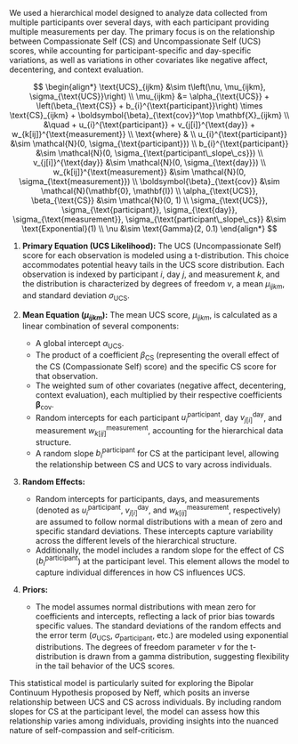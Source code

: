 
We used a hierarchical model designed to analyze data collected from multiple participants over several days, with each participant providing multiple measurements per day. The primary focus is on the relationship between Compassionate Self (CS) and Uncompassionate Self (UCS) scores, while accounting for participant-specific and day-specific variations, as well as variations in other covariates like negative affect, decentering, and context evaluation.

$$
\begin{align*}
    \text{UCS}_{ijkm} &\sim t\left(\nu, \mu_{ijkm}, \sigma_{\text{UCS}}\right) \\
    \mu_{ijkm} &= \alpha_{\text{UCS}} + \left(\beta_{\text{CS}} + b_{i}^{\text{participant}}\right) \times \text{CS}_{ijkm} + \boldsymbol{\beta}_{\text{cov}}^\top \mathbf{X}_{ijkm} \\
    &\quad + u_{i}^{\text{participant}} + v_{j[i]}^{\text{day}} + w_{k[ij]}^{\text{measurement}} \\
    \text{where} & \\
    u_{i}^{\text{participant}} &\sim \mathcal{N}(0, \sigma_{\text{participant}}) \\
    b_{i}^{\text{participant}} &\sim \mathcal{N}(0, \sigma_{\text{participant\_slope\_cs}}) \\
    v_{j[i]}^{\text{day}} &\sim \mathcal{N}(0, \sigma_{\text{day}}) \\
    w_{k[ij]}^{\text{measurement}} &\sim \mathcal{N}(0, \sigma_{\text{measurement}}) \\
    \boldsymbol{\beta}_{\text{cov}} &\sim \mathcal{N}(\mathbf{0}, \mathbf{I}) \\
    \alpha_{\text{UCS}}, \beta_{\text{CS}} &\sim \mathcal{N}(0, 1) \\
    \sigma_{\text{UCS}}, \sigma_{\text{participant}}, \sigma_{\text{day}}, \sigma_{\text{measurement}}, \sigma_{\text{participant\_slope\_cs}} &\sim \text{Exponential}(1) \\
    \nu &\sim \text{Gamma}(2, 0.1)
\end{align*}
$$

1. **Primary Equation (UCS Likelihood):** The UCS (Uncompassionate Self) score for each observation is modeled using a t-distribution. This choice accommodates potential heavy tails in the UCS score distribution. Each observation is indexed by participant $i$, day $j$, and measurement $k$, and the distribution is characterized by degrees of freedom $\nu$, a mean $\mu_{ijkm}$, and standard deviation $\sigma_{\text{UCS}}$.

2. **Mean Equation ($\mu_{ijkm}$):** The mean UCS score, $\mu_{ijkm}$, is calculated as a linear combination of several components:
   - A global intercept $\alpha_{\text{UCS}}$.
   - The product of a coefficient $\beta_{\text{CS}}$ (representing the overall effect of the CS (Compassionate Self) score) and the specific CS score for that observation.
   - The weighted sum of other covariates (negative affect, decentering, context evaluation), each multiplied by their respective coefficients $\boldsymbol{\beta}_{\text{cov}}$.
   - Random intercepts for each participant $u_{i}^{\text{participant}}$, day $v_{j[i]}^{\text{day}}$, and measurement $w_{k[ij]}^{\text{measurement}}$, accounting for the hierarchical data structure.
   - A random slope $b_{i}^{\text{participant}}$ for CS at the participant level, allowing the relationship between CS and UCS to vary across individuals.

3. **Random Effects:** 
   - Random intercepts for participants, days, and measurements (denoted as $u_{i}^{\text{participant}}$, $v_{j[i]}^{\text{day}}$, and $w_{k[ij]}^{\text{measurement}}$, respectively) are assumed to follow normal distributions with a mean of zero and specific standard deviations. These intercepts capture variability across the different levels of the hierarchical structure.
   - Additionally, the model includes a random slope for the effect of CS ($b_{i}^{\text{participant}}$) at the participant level. This element allows the model to capture individual differences in how CS influences UCS.

4. **Priors:** 
   - The model assumes normal distributions with mean zero for coefficients and intercepts, reflecting a lack of prior bias towards specific values. The standard deviations of the random effects and the error term ($\sigma_{\text{UCS}}$, $\sigma_{\text{participant}}$, etc.) are modeled using exponential distributions. The degrees of freedom parameter $\nu$ for the t-distribution is drawn from a gamma distribution, suggesting flexibility in the tail behavior of the UCS scores.

This statistical model is particularly suited for exploring the Bipolar Continuum Hypothesis proposed by Neff, which posits an inverse relationship between UCS and CS across individuals. By including random slopes for CS at the participant level, the model can assess how this relationship varies among individuals, providing insights into the nuanced nature of self-compassion and self-criticism. 

